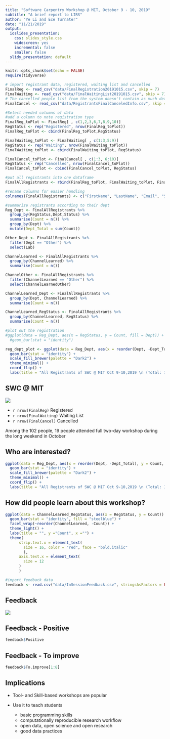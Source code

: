 ```yaml
---
title: "Software Carpentry Workshop @ MIT, October 9 - 10, 2019"
subtitle: "A brief report to LIRS"
author: "Ye Li and Ece Turnater"
date: "11/21/2019"
output:
  ioslides_presentation:
    css: slides_style.css
    widescreen: yes
    incremental: false
    smaller: false
  slidy_presentation: default
---
```




```r
knitr::opts_chunk$set(echo = FALSE)
require(tidyverse)
```

```r
# import registrant data, registered, waiting list and cancelled
FinalReg <- read_csv("data/FinalRegistration20191015.csv", skip = 7)
FinalWaiting <- read_csv("data/FinalWaitingList20191015.csv", skip = 7)
# The cancelled people list from the system doesn't contain as much details as the other two lists. Data imported here were compiled from exported registrants and waiting list on various days before the registration closed. 
FinalCancel <- read_csv("data/RegistrantsFinalCanceledInfo.csv", skip = 8)

#Select needed columns of data
#add a column to note registration type
FinalReg_toPlot <- FinalReg[ , c(1,2,3,6,7,8,9,10)]
RegStatus <- rep("Registered", nrow(FinalReg_toPlot))
FinalReg_toPlot <- cbind(FinalReg_toPlot,RegStatus) 

FinalWaiting_toPlot <- FinalWaiting[ , c(1:3,5:9)]
RegStatus <- rep("Waiting", nrow(FinalWaiting_toPlot))
FinalWaiting_toPlot <- cbind(FinalWaiting_toPlot, RegStatus)

FinalCancel_toPlot <- FinalCancel[ , c(1:3, 6:10)]
RegStatus <- rep("Cancelled", nrow(FinalCancel_toPlot))
FinalCancel_toPlot <- cbind(FinalCancel_toPlot, RegStatus)

#put all registrants into one dataframe
FinalAllRegistrants <- rbind(FinalReg_toPlot, FinalWaiting_toPlot, FinalCancel_toPlot)

#rename columns for easier handling
colnames(FinalAllRegistrants) <- c("FirstName", "LastName", "Email", "Status", "Dept", "Lab", "ChannelLearned", "ChannelLearnedOther", "RegStatus")

#summarize registrants according to their dept
Reg_Dept <- FinalAllRegistrants %>%
  group_by(RegStatus,Dept,Status) %>% 
  summarise(Count = n()) %>% 
  group_by(Dept) %>% 
  mutate(Dept_Total = sum(Count)) 

Other_Dept <- FinalAllRegistrants %>% 
  filter(Dept == "Other") %>%
  select(Lab)

ChannelLearned <- FinalAllRegistrants %>% 
  group_by(ChannelLearned) %>% 
  summarise(Count = n())

ChannelOther <- FinalAllRegistrants %>% 
  filter(ChannelLearned == "Other") %>% 
  select(ChannelLearnedOther)

ChannelLearned_Dept <- FinalAllRegistrants %>% 
  group_by(Dept, ChannelLearned) %>% 
  summarise(Count = n())

ChannelLearned_RegStatus <- FinalAllRegistrants %>% 
  group_by(ChannelLearned, RegStatus) %>% 
  summarise(Count = n())

#plot out the registration
#ggplot(data = Reg_Dept, aes(x = RegStatus, y = Count, fill = Dept)) +
  #geom_bar(stat = "identity")

reg_dept_plot <- ggplot(data = Reg_Dept, aes(x = reorder(Dept, -Dept_Total), y = Count, fill = Status)) +
  geom_bar(stat = "identity") +
  scale_fill_brewer(palette = "Dark2") +
  theme_minimal() +
  coord_flip() +
  labs(title = "All Registrants of SWC @ MIT Oct 9-10,2019 \n (Total: 102)", y = "Count", x = "") 

```



## SWC @ MIT {#workshop}

![](images/SWC_MIT.png)

- `r nrow(FinalReg)` Registered
- `r nrow(FinalWaiting)` Waiting List
- `r nrow(FinalCancel)` Cancelled

Among the 102 people, 19 people attended full two-day workshop during the long weekend in October

## Who are interested? 

```r
ggplot(data = Reg_Dept, aes(x = reorder(Dept, -Dept_Total), y = Count, fill = Status)) +
  geom_bar(stat = "identity") +
  scale_fill_brewer(palette = "Dark2") +
  theme_minimal() +
  coord_flip() +
  labs(title = "All Registrants of SWC @ MIT Oct 9-10,2019 \n (Total: 102)", y = "Count", x = "") 
```

## How did people learn about this workshop?
```r
ggplot(data = ChannelLearned_RegStatus, aes(x = RegStatus, y = Count)) +
  geom_bar(stat = "identity", fill = "steelblue") +
  facet_wrap(~reorder(ChannelLearned, -Count)) +
  theme_light() +
  labs(title = "", y ="Count", x ="") +
  theme(
      strip.text.x = element_text(
        size = 16, color = "red", face = "bold.italic"
        ),
      axis.text.x = element_text(
        size = 12
      )
      )

```

```r
#import feedback data
feedback <- read.csv("data/InSessionFeedback.csv", stringsAsFactors = FALSE)


```


## Feedback {#feedback}


![](images/feedback.jpg)



## Feedback - Positive

```r
feedback$Positive
```

## Feedback - To improve

```r
feedback$To.improve[1:8]

```

## Implications 
- Tool- and Skill-based workshops are popular 

- Use it to teach students 
  - basic programming skills
  - computationally reproducible research workflow
  - open data, open science and open research
  - good data practices



